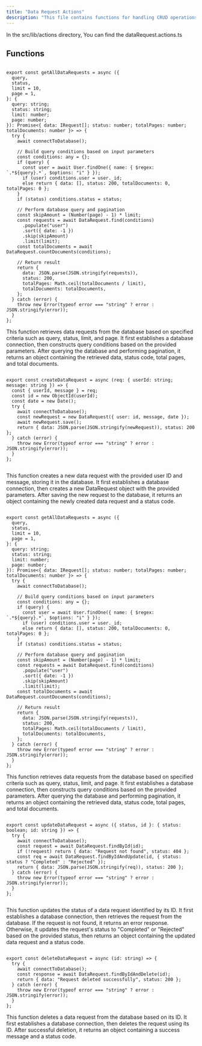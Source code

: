 ```yaml
---
title: "Data Request Actions"
description: "This file contains functions for handling CRUD operations on data requests within a server application."
---
```


In the <Highlight>src/lib/actions</Highlight> directory, You can find the <Highlight>dataRequest.actions.ts</Highlight>

## Functions

```tsx:getAllDataRequests

export const getAllDataRequests = async ({
  query,
  status,
  limit = 10,
  page = 1,
}: {
  query: string;
  status: string;
  limit: number;
  page: number;
}): Promise<{ data: IRequest[]; status: number; totalPages: number; totalDocuments: number }> => {
  try {
    await connectToDatabase();

    // Build query conditions based on input parameters
    const conditions: any = {};
    if (query) {
      const user = await User.findOne({ name: { $regex: `.*${query}.*`, $options: "i" } });
      if (user) conditions.user = user._id;
      else return { data: [], status: 200, totalDocuments: 0, totalPages: 0 };
    }
    if (status) conditions.status = status;

    // Perform database query and pagination
    const skipAmount = (Number(page) - 1) * limit;
    const requests = await DataRequest.find(conditions)
      .populate("user")
      .sort({ date: -1 })
      .skip(skipAmount)
      .limit(limit);
    const totalDocuments = await DataRequest.countDocuments(conditions);

    // Return result
    return {
      data: JSON.parse(JSON.stringify(requests)),
      status: 200,
      totalPages: Math.ceil(totalDocuments / limit),
      totalDocuments: totalDocuments,
    };
  } catch (error) {
    throw new Error(typeof error === "string" ? error : JSON.stringify(error));
  }
};

```

This function retrieves data requests from the database based on specified criteria such as query, status, limit, and page. It first establishes a database connection, then constructs query conditions based on the provided parameters. After querying the database and performing pagination, it returns an object containing the retrieved data, status code, total pages, and total documents.

```tsx:createDataRequest

export const createDataRequest = async (req: { userId: string; message: string }) => {
  const { userId, message } = req;
  const id = new ObjectId(userId);
  const date = new Date();
  try {
    await connectToDatabase();
    const newRequest = new DataRequest({ user: id, message, date });
    await newRequest.save();
    return { data: JSON.parse(JSON.stringify(newRequest)), status: 200 };
  } catch (error) {
    throw new Error(typeof error === "string" ? error : JSON.stringify(error));
  }
};


```
This function creates a new data request with the provided user ID and message, storing it in the database. It first establishes a database connection, then creates a new DataRequest object with the provided parameters. After saving the new request to the database, it returns an object containing the newly created data request and a status code.

```tsx:getAllDataRequests

export const getAllDataRequests = async ({
  query,
  status,
  limit = 10,
  page = 1,
}: {
  query: string;
  status: string;
  limit: number;
  page: number;
}): Promise<{ data: IRequest[]; status: number; totalPages: number; totalDocuments: number }> => {
  try {
    await connectToDatabase();

    // Build query conditions based on input parameters
    const conditions: any = {};
    if (query) {
      const user = await User.findOne({ name: { $regex: `.*${query}.*`, $options: "i" } });
      if (user) conditions.user = user._id;
      else return { data: [], status: 200, totalDocuments: 0, totalPages: 0 };
    }
    if (status) conditions.status = status;

    // Perform database query and pagination
    const skipAmount = (Number(page) - 1) * limit;
    const requests = await DataRequest.find(conditions)
      .populate("user")
      .sort({ date: -1 })
      .skip(skipAmount)
      .limit(limit);
    const totalDocuments = await DataRequest.countDocuments(conditions);

    // Return result
    return {
      data: JSON.parse(JSON.stringify(requests)),
      status: 200,
      totalPages: Math.ceil(totalDocuments / limit),
      totalDocuments: totalDocuments,
    };
  } catch (error) {
    throw new Error(typeof error === "string" ? error : JSON.stringify(error));
  }
};

```

This function retrieves data requests from the database based on specified criteria such as query, status, limit, and page. It first establishes a database connection, then constructs query conditions based on the provided parameters. After querying the database and performing pagination, it returns an object containing the retrieved data, status code, total pages, and total documents.

```tsx:updateDataRequest

export const updateDataRequest = async ({ status, id }: { status: boolean; id: string }) => {
  try {
    await connectToDatabase();
    const request = await DataRequest.findById(id);
    if (!request) return { data: "Request not found", status: 404 };
    const req = await DataRequest.findByIdAndUpdate(id, { status: status ? "Completed" : "Rejected" });
    return { data: JSON.parse(JSON.stringify(req)), status: 200 };
  } catch (error) {
    throw new Error(typeof error === "string" ? error : JSON.stringify(error));
  }
};


```

This function updates the status of a data request identified by its ID. It first establishes a database connection, then retrieves the request from the database. If the request is not found, it returns an error response. Otherwise, it updates the request's status to "Completed" or "Rejected" based on the provided status, then returns an object containing the updated data request and a status code.

```tsx:deletedDataRequest

export const deleteDataRequest = async (id: string) => {
  try {
    await connectToDatabase();
    const response = await DataRequest.findByIdAndDelete(id);
    return { data: "Request deleted successfully", status: 200 };
  } catch (error) {
    throw new Error(typeof error === "string" ? error : JSON.stringify(error));
  }
};

```
This function deletes a data request from the database based on its ID. It first establishes a database connection, then deletes the request using its ID. After successful deletion, it returns an object containing a success message and a status code.